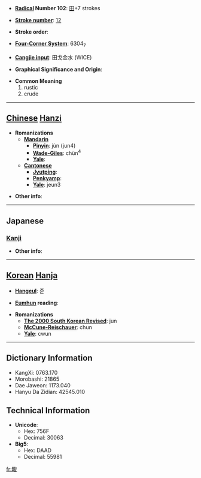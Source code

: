 * '''[[Wiktionary:Chinese radical index| Radical]] Number 102''': [[Wiktionary:Chinese radical index 田|田]]+7 strokes

* '''[[Wiktionary:Chinese total strokes index|Stroke number]]''': [[Wiktionary:Chinese total strokes index 12|12]]

* '''Stroke order''': 

* '''[[Wiktionary:Chinese four corner index|Four-Corner System]]''': 6304<sub>7</sub>

* '''[[Wiktionary:Chinese Cangjie index|Cangjie input]]''': 田戈金水 (WICE)

* '''Graphical Significance and Origin''': 

* '''Common Meaning'''
*#rustic
*# crude


----

== [[Chinese]] [[Hanzi]] ==

* '''Romanizations'''
** '''[[Mandarin]]'''
*** '''[[Pinyin]]''': jùn (jun4)
*** '''[[Wade-Giles]]''': chün<sup>4</sup>
*** '''[[Yale]]''': 
** '''[[Cantonese]]'''
*** '''[[Jyutping]]''':
*** '''[[Penkyamp]]''': 
*** '''[[Yale]]''': jeun3

* '''Other info''': 

----

==Japanese==
===[[Kanji]]===
{{kanji|on readings=[[しゅん]] (shun)|kun readings=}}

* '''Other info''':  

----

== [[Korean]] [[Hanja]] ==

* '''[[Hangeul]]''': 준

* '''[[Eumhun]] reading''': 

* '''Romanizations'''
** '''[[The 2000 South Korean Revised Romanization|The 2000 South Korean Revised]]''': jun
** '''[[McCune-Reischauer]]''': chun
** '''[[Yale]]''': cwun

----

== Dictionary Information ==

* KangXi: 0763.170
* Morobashi: 21865
* Dae Jaweon: 1173.040
* Hanyu Da Zidian: 42545.010

== Technical Information ==

* '''Unicode''':
** Hex: 756F
** Decimal: 30063
* '''Big5''':
** Hex: DAAD
** Decimal: 55981

[[fr:畯]]
